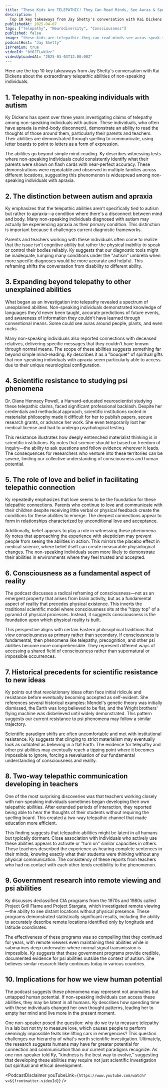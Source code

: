 ```yaml
---
title: "These Kids Are TELEPATHIC! They Can Read Minds, See Auras & Speak to The Other Side! | Ky Dickens"
description: |
  Top 10 key takeaways from Jay Shetty's conversation with Kai Dickens about the extraordinary telepathic abilities of non-speaking individuals.
publishedAt: 2025-04-07
tags: ["Telepathy", "Neurodiversity", "Consciousness"]
published: false
image: "these-kids-are-telepathic-they-can-read-minds-see-auras-speak-to-the-other-side-ky-dickens.jpg"
podcastHost: "Jay Shetty"
isPremium: true
videoId: "bY6JTLwkUzc"
videoUploadedAt: "2025-03-03T12:00:00Z"
---
```



<PodcastSummaryPageLayout frontmatter={frontmatter}>

Here are the top 10 key takeaways from Jay Shetty's conversation with Kai Dickens about the extraordinary telepathic abilities of non-speaking individuals.

## 1. Telepathy in non-speaking individuals with autism

Ky Dickens has spent over three years investigating claims of telepathy among non-speaking individuals with autism. These individuals, who often have apraxia (a mind-body disconnect), demonstrate an ability to read the thoughts of those around them, particularly their parents and teachers. Their abilities are demonstrated through spelling to communicate, using letter boards to point to letters as a form of expression.

The abilities go beyond simple mind-reading. Ky describes witnessing tests where non-speaking individuals could consistently identify what their parents were shown on flash cards with near-perfect accuracy. These demonstrations were repeatable and observed in multiple families across different locations, suggesting this phenomenon is widespread among non-speaking individuals with apraxia.

## 2. The distinction between autism and apraxia

Ky emphasizes that the telepathic abilities aren't specifically tied to autism but rather to apraxia—a condition where there's a disconnect between mind and body. Many non-speaking individuals diagnosed with autism may actually be experiencing apraxia as their primary condition. This distinction is important because it challenges current diagnostic frameworks.

Parents and teachers working with these individuals often come to realize that the issue isn't cognitive ability but rather the physical inability to speak or control their bodies reliably. Ky suggests that our diagnostic tools might be inadequate, lumping many conditions under the "autism" umbrella when more specific diagnoses would be more accurate and helpful. This reframing shifts the conversation from disability to different ability.

## 3. Expanding beyond telepathy to other unexplained abilities

What began as an investigation into telepathy revealed a spectrum of unexplained abilities. Non-speaking individuals demonstrated knowledge of languages they'd never been taught, accurate predictions of future events, and awareness of information they couldn't have learned through conventional means. Some could see auras around people, plants, and even rocks.

Many non-speaking individuals also reported connections with deceased relatives, delivering specific messages that they couldn't have known through normal means. The scope of these abilities suggests something far beyond simple mind-reading. Ky describes it as a "bouquet" of spiritual gifts that non-speaking individuals with apraxia seem particularly able to access due to their unique neurological configuration.

## 4. Scientific resistance to studying psi phenomena

Dr. Diane Hennacy Powell, a Harvard-educated neuroscientist studying these telepathic claims, faced significant professional backlash. Despite her credentials and methodical approach, scientific institutions rooted in materialist philosophy made it difficult for her to publish papers, secure research grants, or advance her work. She even temporarily lost her medical license and had to undergo psychological testing.

This resistance illustrates how deeply entrenched materialist thinking is in scientific institutions. Ky notes that science should be based on freedom of inquiry—the ability to ask questions and follow evidence wherever it leads. The consequences for researchers who venture into these territories can be severe, limiting our collective understanding of consciousness and human potential.

## 5. The role of love and belief in facilitating telepathic connection

Ky repeatedly emphasizes that love seems to be the foundation for these telepathic connections. Parents who continue to love and communicate with their children despite receiving little verbal or physical feedback create the conditions for these abilities to emerge. The deepest connections appear to form in relationships characterized by unconditional love and acceptance.

Additionally, belief appears to play a role in witnessing these phenomena. Ky notes that approaching the experience with skepticism may prevent people from seeing the abilities in action. This mirrors the placebo effect in medical science, where belief itself can create measurable physiological changes. The non-speaking individuals seem more likely to demonstrate their abilities in environments where they feel trusted and accepted.

## 6. Consciousness as a fundamental aspect of reality

The podcast discusses a radical reframing of consciousness—not as an emergent property that arises from brain activity, but as a fundamental aspect of reality that precedes physical existence. This inverts the traditional scientific model where consciousness sits at the "tippy top" of a pyramid of physical processes. Instead, it suggests consciousness is the foundation upon which physical reality is built.

This perspective aligns with certain Eastern philosophical traditions that view consciousness as primary rather than secondary. If consciousness is fundamental, then phenomena like telepathy, precognition, and other psi abilities become more comprehensible. They represent different ways of accessing a shared field of consciousness rather than supernatural or impossible occurrences.

## 7. Historical precedents for scientific resistance to new ideas

Ky points out that revolutionary ideas often face initial ridicule and resistance before eventually becoming accepted as self-evident. She references several historical examples: Mendel's genetic theory was initially dismissed, the Earth was long believed to be flat, and the Wright brothers' flying machine was disbelieved until widely demonstrated. This pattern suggests our current resistance to psi phenomena may follow a similar trajectory.

Scientific paradigm shifts are often uncomfortable and met with institutional resistance. Ky suggests that clinging to strict materialism may eventually look as outdated as believing in a flat Earth. The evidence for telepathy and other psi abilities may eventually reach a tipping point where it becomes impossible to ignore, forcing a reevaluation of our fundamental understanding of consciousness and reality.

## 8. Two-way telepathic communication developing in teachers

One of the most surprising discoveries was that teachers working closely with non-speaking individuals sometimes began developing their own telepathic abilities. After extended periods of interaction, they reported being able to hear the thoughts of their students without requiring the spelling board. This created a two-way telepathic channel that made education more efficient.

This finding suggests that telepathic abilities might be latent in all humans but typically dormant. Close association with individuals who actively use these abilities appears to activate or "turn on" similar capacities in others. These teachers described the experience as hearing complete sentences in their minds, knowing exactly what their students were thinking without any physical communication. The consistency of these reports from teachers who had no contact with each other lends credibility to the phenomenon.

## 9. Government research into remote viewing and psi abilities

Ky discusses declassified CIA programs from the 1970s and 1980s called Project Grill Flame and Project Stargate, which investigated remote viewing—the ability to see distant locations without physical presence. These programs demonstrated statistically significant results, including the ability to accurately describe remote locations identified only by longitude and latitude coordinates.

The effectiveness of these programs was so compelling that they continued for years, with remote viewers even maintaining their abilities while in submarines deep underwater where normal signal transmission is impossible. Ky suggests that these government programs provide credible, documented evidence for psi abilities outside the context of autism. She believes similar research likely continues today in various countries.

## 10. Implications for how we view human potential

The podcast suggests these phenomena may represent not anomalies but untapped human potential. If non-speaking individuals can access these abilities, they may be latent in all humans. Ky describes how spending time with these individuals changed her own thought patterns, leading her to empty her mind and live more in the present moment.

One non-speaker posed the question: why do we try to measure telepathy in a lab but not try to measure love, which causes people to perform seemingly impossible feats like lifting cars in emergencies? This question challenges our hierarchy of what's worth scientific investigation. Ultimately, the research suggests humans may have far greater potential for connection and communication than our current paradigms recognize. As one non-speaker told Ky, "kindness is the best way to evolve," suggesting that developing these abilities may require not just scientific investigation but spiritual and ethical development.

<PodcastDisclaimer
  youTubeLink={`https://www.youtube.com/watch?v=${frontmatter.videoId}`}
/>

</PodcastSummaryPageLayout>
